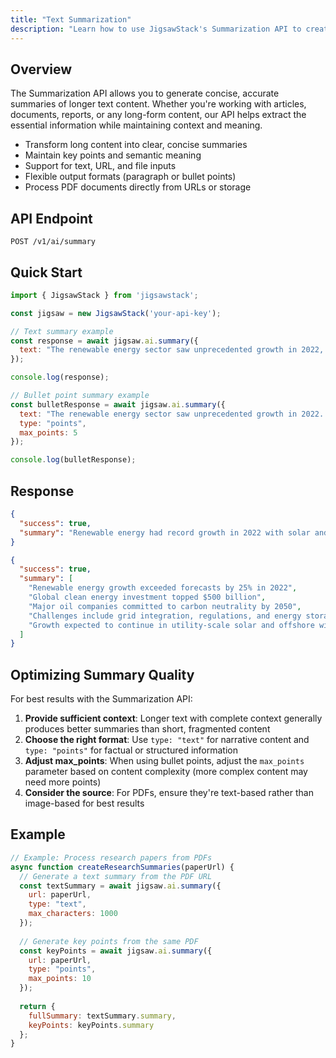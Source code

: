 ```yaml
---
title: "Text Summarization"
description: "Learn how to use JigsawStack's Summarization API to create concise summaries of long-form content"
---
```


## Overview

The Summarization API allows you to generate concise, accurate summaries of longer text content. Whether you're working with articles, documents, reports, or any long-form content, our API helps extract the essential information while maintaining context and meaning.

- Transform long content into clear, concise summaries
- Maintain key points and semantic meaning
- Support for text, URL, and file inputs
- Flexible output formats (paragraph or bullet points)
- Process PDF documents directly from URLs or storage

## API Endpoint

```
POST /v1/ai/summary
```

## Quick Start

```javascript JavaScript
import { JigsawStack } from 'jigsawstack';

const jigsaw = new JigsawStack('your-api-key');

// Text summary example
const response = await jigsaw.ai.summary({
  text: "The renewable energy sector saw unprecedented growth in 2022, with solar and wind installation rates exceeding forecasts by 25%. Despite supply chain challenges related to the pandemic, global clean energy investment topped $500 billion for the first time. Notably, several major oil companies increased their renewable investments, with commitments to achieve carbon neutrality by 2050. However, challenges remain, including grid integration issues, regulatory hurdles in developing markets, and the need for advanced energy storage solutions. Experts project continued acceleration through 2023, particularly in utility-scale solar and offshore wind development."
});

console.log(response);

// Bullet point summary example
const bulletResponse = await jigsaw.ai.summary({
  text: "The renewable energy sector saw unprecedented growth in 2022...",
  type: "points",
  max_points: 5
});

console.log(bulletResponse);
```

## Response

```json Text Summary Response
{
  "success": true,
  "summary": "Renewable energy had record growth in 2022 with solar and wind exceeding forecasts, despite pandemic-related supply chain issues. Global clean energy investment surpassed $500 billion for the first time, with major oil companies investing in renewables to reach carbon neutrality by 2050. Challenges include grid integration, regulatory barriers, and energy storage needs. Growth is expected to continue in 2023, especially in utility-scale solar and offshore wind."
}
```

```json Bullet Points Response
{
  "success": true,
  "summary": [
    "Renewable energy growth exceeded forecasts by 25% in 2022",
    "Global clean energy investment topped $500 billion",
    "Major oil companies committed to carbon neutrality by 2050",
    "Challenges include grid integration, regulations, and energy storage",
    "Growth expected to continue in utility-scale solar and offshore wind"
  ]
}
```

## Optimizing Summary Quality

For best results with the Summarization API:

1. **Provide sufficient context**: Longer text with complete context generally produces better summaries than short, fragmented content
2. **Choose the right format**: Use `type: "text"` for narrative content and `type: "points"` for factual or structured information
3. **Adjust max_points**: When using bullet points, adjust the `max_points` parameter based on content complexity (more complex content may need more points)
4. **Consider the source**: For PDFs, ensure they're text-based rather than image-based for best results

## Example

```javascript Research Paper Assistant
// Example: Process research papers from PDFs
async function createResearchSummaries(paperUrl) {
  // Generate a text summary from the PDF URL
  const textSummary = await jigsaw.ai.summary({
    url: paperUrl,
    type: "text",
    max_characters: 1000
  });
  
  // Generate key points from the same PDF
  const keyPoints = await jigsaw.ai.summary({
    url: paperUrl,
    type: "points",
    max_points: 10
  });
  
  return {
    fullSummary: textSummary.summary,
    keyPoints: keyPoints.summary
  };
}
```
